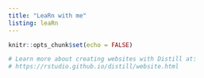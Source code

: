 ```yaml
---
title: "LeaRn with me"
listing: leaRn
---
```

  
```r
knitr::opts_chunk$set(echo = FALSE)

# Learn more about creating websites with Distill at:
# https://rstudio.github.io/distill/website.html

```

